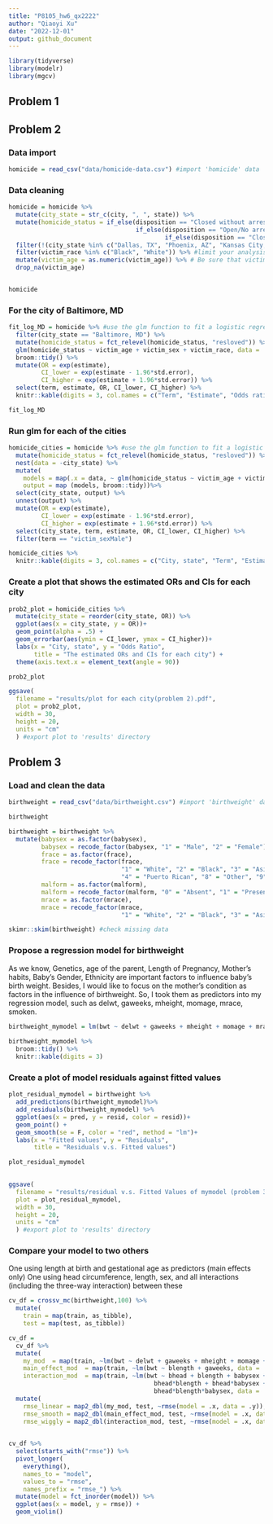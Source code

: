 ```yaml
---
title: "P8105_hw6_qx2222"
author: "Qiaoyi Xu"
date: "2022-12-01"
output: github_document
---
```


```r
library(tidyverse)
library(modelr)
library(mgcv)
```

## Problem 1


## Problem 2

### Data import
```r
homicide = read_csv("data/homicide-data.csv") #import 'homicide' data
```

### Data cleaning
```r
homicide = homicide %>%
  mutate(city_state = str_c(city, ", ", state)) %>%
  mutate(homicide_status = if_else(disposition == "Closed without arrest", "unresolved",
                                   if_else(disposition == "Open/No arrest", "unresolved",
                                           if_else(disposition == "Closed by arrest", "resolved", NA_character_)))) %>%
  filter(!(city_state %in% c("Dallas, TX", "Phoenix, AZ", "Kansas City, MO", "Tulsa, AL"))) %>% #omit observations
  filter(victim_race %in% c("Black", "White")) %>% #limit your analysis those for whom victim_race is white or black
  mutate(victim_age = as.numeric(victim_age)) %>% # Be sure that victim_age is numeric
  drop_na(victim_age)


homicide
```

### For the city of Baltimore, MD
```r
fit_log_MD = homicide %>% #use the glm function to fit a logistic regression
  filter(city_state == "Baltimore, MD") %>%
  mutate(homicide_status = fct_relevel(homicide_status, "resloved")) %>%
  glm(homicide_status ~ victim_age + victim_sex + victim_race, data = ., family = binomial())%>%
  broom::tidy() %>%
  mutate(OR = exp(estimate),
         CI_lower = exp(estimate - 1.96*std.error),
         CI_higher = exp(estimate + 1.96*std.error)) %>%
  select(term, estimate, OR, CI_lower, CI_higher) %>%
  knitr::kable(digits = 3, col.names = c("Term", "Estimate", "Odds ratio", "95CI_low","95CI_high"))

fit_log_MD
```


### Run glm for each of the cities
```r
homicide_cities = homicide %>% #use the glm function to fit a logistic regression
  mutate(homicide_status = fct_relevel(homicide_status, "resloved")) %>%
  nest(data = -city_state) %>%
  mutate(
    models = map(.x = data, ~ glm(homicide_status ~ victim_age + victim_sex + victim_race, data = .x, family = binomial())),
    output = map (models, broom::tidy))%>%
  select(city_state, output) %>%
  unnest(output) %>%
  mutate(OR = exp(estimate),
         CI_lower = exp(estimate - 1.96*std.error),
         CI_higher = exp(estimate + 1.96*std.error)) %>%
  select(city_state, term, estimate, OR, CI_lower, CI_higher) %>%
  filter(term == "victim_sexMale")

homicide_cities %>%
  knitr::kable(digits = 3, col.names = c("City, state", "Term", "Estimate", "Odds ratio", "95CI_low","95CI_high"))
```

### Create a plot that shows the estimated ORs and CIs for each city
```r
prob2_plot = homicide_cities %>%
  mutate(city_state = reorder(city_state, OR)) %>%
  ggplot(aes(x = city_state, y = OR))+
  geom_point(alpha = .5) +
  geom_errorbar(aes(ymin = CI_lower, ymax = CI_higher))+
  labs(x = "City, state", y = "Odds Ratio",
       title = "The estimated ORs and CIs for each city") +
  theme(axis.text.x = element_text(angle = 90))

prob2_plot
```
```r
ggsave(
  filename = "results/plot for each city(problem 2).pdf",
  plot = prob2_plot,
  width = 30,
  height = 20,
  units = "cm"
  ) #export plot to 'results' directory
```


## Problem 3

### Load and clean the data 
```r
birthweight = read_csv("data/birthweight.csv") #import 'birthweight' data

birthweight
```

```r
birthweight = birthweight %>%
  mutate(babysex = as.factor(babysex),
         babysex = recode_factor(babysex, "1" = "Male", "2" = "Female"),
         frace = as.factor(frace),
         frace = recode_factor(frace, 
                               "1" = "White", "2" = "Black", "3" = "Asian", 
                               "4" = "Puerto Rican", "8" = "Other", "9" = "Unknown"),
         malform = as.factor(malform),
         malform = recode_factor(malform, "0" = "Absent", "1" = "Present"),
         mrace = as.factor(mrace),
         mrace = recode_factor(mrace, 
                               "1" = "White", "2" = "Black", "3" = "Asian", "4" = "Puerto Rican", "8" = "Other"))

skimr::skim(birthweight) #check missing data

```

### Propose a regression model for birthweight

As we know, Genetics, age of the parent, Length of Pregnancy, Mother's habits, Baby's Gender, Ethnicity are important factors to influence baby's birth weight. Besides, I would like to focus on the mother's condition as factors in the influence of birthweight. So, I took them as predictors into my regression model, such as delwt, gaweeks, mheight, momage, mrace, smoken.

```r
birthweight_mymodel = lm(bwt ~ delwt + gaweeks + mheight + momage + mrace + smoken, data = birthweight)
  
birthweight_mymodel %>%
  broom::tidy() %>%
  knitr::kable(digits = 3)

```

### Create a plot of model residuals against fitted values 
```r
plot_residual_mymodel = birthweight %>%
  add_predictions(birthweight_mymodel)%>%
  add_residuals(birthweight_mymodel) %>%
  ggplot(aes(x = pred, y = resid, color = resid))+
  geom_point() +
  geom_smooth(se = F, color = "red", method = "lm")+
  labs(x = "Fitted values", y = "Residuals",
       title = "Residuals v.s. Fitted values") 

plot_residual_mymodel
  
```

```r
ggsave(
  filename = "results/residual v.s. Fitted Values of mymodel (problem 3).pdf",
  plot = plot_residual_mymodel,
  width = 30,
  height = 20,
  units = "cm"
  ) #export plot to 'results' directory
```

### Compare your model to two others
One using length at birth and gestational age as predictors (main effects only)
One using head circumference, length, sex, and all interactions (including the three-way interaction) between these
```r
cv_df = crossv_mc(birthweight,100) %>%
  mutate(
    train = map(train, as_tibble),
    test = map(test, as_tibble))

cv_df = 
  cv_df %>% 
  mutate(
    my_mod  = map(train, ~lm(bwt ~ delwt + gaweeks + mheight + momage + mrace + smoken, data = .x)),
    main_effect_mod  = map(train, ~lm(bwt ~ blength + gaweeks, data = .x)),
    interaction_mod  = map(train, ~lm(bwt ~ bhead + blength + babysex + 
                                        bhead*blength + bhead*babysex + blength*babysex + bhead*babysex +
                                        bhead*blength*babysex, data = .x))) %>%
  mutate(
    rmse_linear = map2_dbl(my_mod, test, ~rmse(model = .x, data = .y)),
    rmse_smooth = map2_dbl(main_effect_mod, test, ~rmse(model = .x, data = .y)),
    rmse_wiggly = map2_dbl(interaction_mod, test, ~rmse(model = .x, data = .y)))
  
```

```r
cv_df %>% 
  select(starts_with("rmse")) %>% 
  pivot_longer(
    everything(),
    names_to = "model", 
    values_to = "rmse",
    names_prefix = "rmse_") %>% 
  mutate(model = fct_inorder(model)) %>% 
  ggplot(aes(x = model, y = rmse)) + 
  geom_violin()


```










